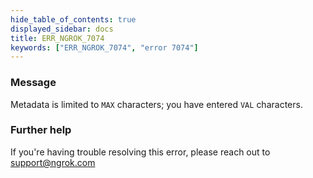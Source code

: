 ```yaml
---
hide_table_of_contents: true
displayed_sidebar: docs
title: ERR_NGROK_7074
keywords: ["ERR_NGROK_7074", "error 7074"]
---
```


### Message

Metadata is limited to `MAX` characters; you have entered `VAL` characters.

### Further help

If you're having trouble resolving this error, please reach out to [support@ngrok.com](mailto:support@ngrok.com?subject=Help%20with%20ERR_NGROK_7074)

